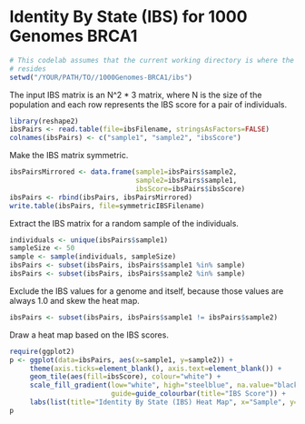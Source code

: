 # Identity By State (IBS) for 1000 Genomes BRCA1

```r
# This codelab assumes that the current working directory is where the Rmd file
# resides
setwd("/YOUR/PATH/TO//1000Genomes-BRCA1/ibs")
```

The input IBS matrix is an N^2 * 3 matrix, where N is the size of the population
and each row represents the IBS score for a pair of individuals.

```r
library(reshape2)
ibsPairs <- read.table(file=ibsFilename, stringsAsFactors=FALSE)
colnames(ibsPairs) <- c("sample1", "sample2", "ibsScore")
```

Make the IBS matrix symmetric.

```r
ibsPairsMirrored <- data.frame(sample1=ibsPairs$sample2,
                               sample2=ibsPairs$sample1,
                               ibsScore=ibsPairs$ibsScore)
ibsPairs <- rbind(ibsPairs, ibsPairsMirrored)
write.table(ibsPairs, file=symmetricIBSFilename)
```

Extract the IBS matrix for a random sample of the individuals.

```r
individuals <- unique(ibsPairs$sample1)
sampleSize <- 50
sample <- sample(individuals, sampleSize)
ibsPairs <- subset(ibsPairs, ibsPairs$sample1 %in% sample)
ibsPairs <- subset(ibsPairs, ibsPairs$sample2 %in% sample)
```

Exclude the IBS values for a genome and itself, because those values are always
1.0 and skew the heat map.

```r
ibsPairs <- subset(ibsPairs, ibsPairs$sample1 != ibsPairs$sample2)
```

Draw a heat map based on the IBS scores.

```r
require(ggplot2)
p <- ggplot(data=ibsPairs, aes(x=sample1, y=sample2)) +
     theme(axis.ticks=element_blank(), axis.text=element_blank()) +
     geom_tile(aes(fill=ibsScore), colour="white") +
     scale_fill_gradient(low="white", high="steelblue", na.value="black",
                         guide=guide_colourbar(title="IBS Score")) +
     labs(list(title="Identity By State (IBS) Heat Map", x="Sample", y="Sample"))
p
```

